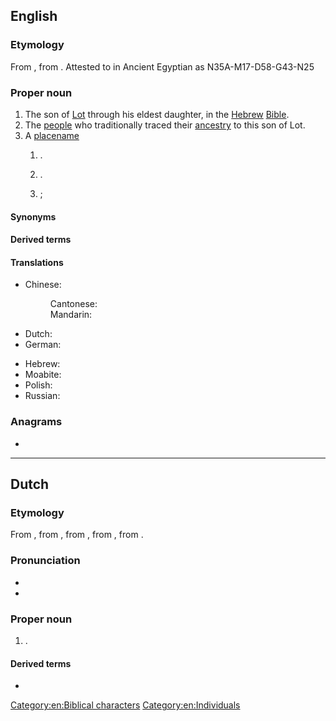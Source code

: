 {{also|MOAB|moAb}}
==English==
{{wikipedia}}

===Etymology===
From {{der|en|grc}}, from {{der|en|he|מוֹאָב|tr=mo'av}}. Attested to in Ancient Egyptian as {{cog|egy|mwjbw}} <hiero>N35A-M17-D58-G43-N25</hiero>

===Proper noun===
{{en-proper noun}}

# The son of [[Lot]] through his eldest daughter, in the [[Hebrew]] [[Bible]].
# The [[people]] who traditionally traced their [[ancestry]] to this son of Lot.
# A [[placename]]
## {{place|en|mountainous region|c/Jordan}}.
## {{place|en|city/county seat|co/Grand County|s/Utah|c/USA}}.
## {{ellipsis of|en|Moab Valley}}; {{place|en|valley|r/Grand Canyon|s/Utah|c/USA}}

====Synonyms====
{{col3|en|title=nation descended from Moab|
|Moabite
|Moabites
}}

====Derived terms====
{{der3|en|
|Moabite
|Moabites
|Moab Valley
}}

====Translations====
{{trans-top}}
* Chinese:
*: Cantonese: {{t|yue|摩押|tr=mo1 aap3, mo1 aat3}}
*: Mandarin: {{t|cmn|摩押|tr=Móyā}}
* Dutch: {{t|nl|Moab|n}}
* German: {{t|de|Moab}}
{{trans-mid}}
* Hebrew: {{t+|he|מוֹאָב|sc=Hebr}}
* Moabite: {{t|obm|𐤌𐤀𐤁}}
* Polish: {{t+|pl|Moab|m}}
* Russian: {{t+|ru|Моа́в|m}}
{{trans-bottom}}

===Anagrams===
* {{anagrams|en|a=abmo|MOBA|Mabo|ambo|boma}}

[[Category:en:Biblical characters]]
[[Category:en:Individuals]]

----

==Dutch==

===Etymology===
From {{inh|nl|dum|moab}}, from {{der|nl|odt|moab}}, from {{der|nl|la|Mōab}}, from {{der|nl|grc|}}, from {{der|nl|hbo|מוֹאָב}}.

===Pronunciation===
* {{IPA|nl|/ˈmoː.ɑp/}}
* {{hyphenation|nl|Mo|ab}}

===Proper noun===
{{nl-proper noun|n}}

# {{lb|nl|historical}} {{l|en|Moab}} {{gloss|people and land in modern-day Jordan}}.

====Derived terms====
* {{l|nl|Moabiet}}